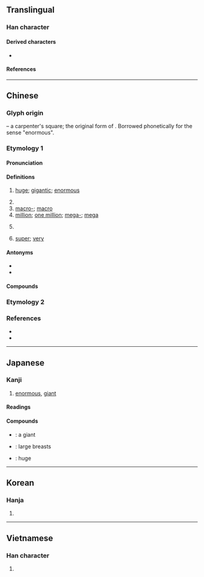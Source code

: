 {{also|鉅|囙}}
{{character info}}

==Translingual==

===Han character===
{{Han char|rn=48|rad=工|as=02|asm++=01|sn=5|snm++=4|four=71717|canj=SS|ids=⿷匚コ}}

====Derived characters====
* {{l|mul|[[佢]], [[𠰠]], [[姖]], [[岠]], [[弡]], [[怇]], [[拒]], [[洰]], [[昛]], [[柜]], [[炬]], [[𭸾]], [[𨒑]], [[歫]], [[矩]], [[秬]], [[粔]], [[䋌]], [[耟]], [[蚷]], [[詎]]([[讵]]), [[𧲽]], [[𧺹]], [[距]], [[䣰]], [[鉅]]([[钜]]), [[壾]], [[駏]], [[鮔]], [[𪀏]], [[䶙]], [[䢹]], [[𩿝]], [[巪]], [[乬]], [[螶]], [[奆]], [[苣]], [[𥬙]], [[𨳽]]}}

====References====
{{Han ref|kx=0325.120|dkj=08722|dj=0628.020|hdz=10082.010|uh=5DE8}}

----

==Chinese==
{{zh-forms|alt=㠪,𠫕,𢀑-ancient form,𢀓}}

===Glyph origin===
{{Han etym}}
{{liushu|p}} – a carpenter's square; the original form of {{och-l|矩}}. Borrowed phonetically for the sense "enormous".

===Etymology 1===
====Pronunciation====
{{zh-pron
|m=jù
|c=geoi6
|h=pfs=kî
|mn=xm,tp:kū/qz:kǐr/zz,kh:kī/qz:kîr
|mn_note=Quanzhou: kǐr - literary; kîr - vernacular
|mn-t=ge6
|w=
|mc=y
|oc=y
|ma=
|cat=a,pn
}}

====Definitions====
{{zh-hanzi}}

# {{zh-alt-lb|*鉅}} [[huge]]; [[gigantic]]; [[enormous]]
# {{surname|zh}}
# [[macro-]]; [[macro]]
# [[million]]; [[one million]]; [[mega-]]; [[mega]]
# {{zh-short|巨港|Palembang}}
#: {{rfquote-sense|zh}}
# {{lb|zh|neologism}} [[super]]; [[very]]

====Antonyms====
* {{zh-l|小}}
* {{zh-l|微}}

====Compounds====
{{zh-der|一代巨擘|三巨頭|天王巨星|巨人|巨人族|巨人症|巨作|巨公|巨勛|巨匠|巨商|巨型|巨壑|巨大|巨大無比|巨子|巨室|巨富|巨川|巨幅|巨擘|巨星|巨棒|巨棒外交|巨款|巨毋霸|巨流|巨浪|巨海|巨浸|巨港|巨無霸|巨然|巨爵座|巨猾|巨猿|巨盜|巨眼|巨石|巨石文化|巨碩|巨禍|巨萬|巨細|巨脾症|巨著|巨蛇座|巨蛋|巨蜥|巨蟹座|巨蠹|巨觥|巨變|巨資|巨闕|巨響|巨頭|巨額|楊巨源|泥足巨人|深奸巨猾|狂濤巨浪|看文巨眼|老奸巨猾|艱巨|超巨星|郭巨|鴻篇巨制|鴻篇巨帙|巨龍|巨鹿}}

===Etymology 2===
{{zh-see|颶|ss}}

===References===
* {{R:yue:Hanzi}}
* {{R:twedu|A01149}}

----

==Japanese==

===Kanji===
{{ja-kanji|grade=c|rs=工02}}

# [[enormous]], [[giant]]

====Readings====
{{ja-readings
|goon=ご
|kanon=きょ
|kanyoon=こ
|kun=おお-き.い
|nanori=おお, か, なお
}}

====Compounds====
{{der-top|Compounds}}
* {{ja-r|巨%人|きょ%じん}}: a giant
* {{ja-r|巨%乳|きょ%にゅう}}: large breasts
* {{ja-r|巨%大|きょ%だい}}: huge
{{der-bottom}}

----

==Korean==

===Hanja===
{{ko-hanja|hangeul=[[거]]|rv=geo|mr=kŏ}}

# {{rfdef|ko|sort=工02}}

----

==Vietnamese==

===Han character===
{{vi-hantu|[[cự]], [[cựa]]|rs=工02}}

# {{rfdef|vi|sort=工02}}